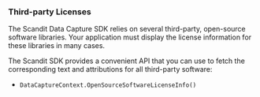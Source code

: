 ### Third-party Licenses

The Scandit Data Capture SDK relies on several third-party, open-source software libraries. Your application must display the license information for these libraries in many cases.

The Scandit SDK provides a convenient API that you can use to fetch the corresponding text and attributions for all third-party software:

- `DataCaptureContext.OpenSourceSoftwareLicenseInfo()`